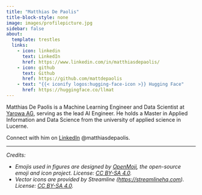 ```yaml
---
title: "Matthias De Paolis"
title-block-style: none
image: images/profilepicture.jpg
sidebar: false
about:
  template: trestles
  links:
    - icon: linkedin
      text: LinkedIn
      href: https://www.linkedin.com/in/matthiasdepaolis/
    - icon: github
      text: Github
      href: https://github.com/mattdepaolis
    - text: "{{< iconify logos:hugging-face-icon >}} Hugging Face"
      href: https://huggingface.co/llmat
---
```


Matthias De Paolis is a Machine Learning Engineer and Data Scientist at [Yarowa AG](https://www.yarowa.com/), serving as the lead AI Engineer. He holds a Master in Applied Information and Data Science from the university of applied science in Lucerne.

Connect with him on [LinkedIn](https://www.linkedin.com/in/matthiasdepaolis/) @matthiasdepaolis.

<hr>

*Credits:*

* *Emojis used in figures are designed by [OpenMoji](https://openmoji.org/), the open-source emoji and icon project. License: [CC BY-SA 4.0](https://creativecommons.org/licenses/by-sa/4.0/#).*
* *Vector icons are provided by Streamline ([https://streamlinehq.com](https://streamlinehq.com)). License: [CC BY-SA 4.0](https://creativecommons.org/licenses/by-sa/4.0/#).*
